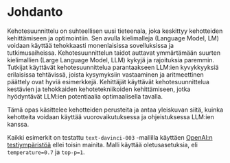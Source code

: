# Johdanto

Kehotesuunnittelu on suhteellisen uusi tieteenala, joka keskittyy kehotteiden kehittämiseen ja optimointiin. Sen avulla kielimalleja (Language Model, LM) voidaan käyttää tehokkaasti monenlaisissa sovelluksissa ja tutkimusaiheissa. Kehotesuunnittelun taidot auttavat ymmärtämään suurten kielimallien (Large Language Model, LLM) kykyjä ja rajoituksia paremmin. Tutkijat käyttävät kehotesuunnittelua parantaakseen LLM:ien kyvykkyyksiä erilaisissa tehtävissä, joista kysymyksiin vastaaminen ja aritmeettinen päättely ovat hyviä esimerkkejä. Kehittäjät käyttävät kehotesuunnittelua kestävien ja tehokkaiden kehotetekniikoiden kehittämiseen, jotka hyödyntävät LLM:ien potentiaalia optimaalisella tavalla.

Tämä opas käsittelee kehotteiden perusteita ja antaa yleiskuvan siitä, kuinka kehotteita voidaan käyttää vuorovaikutuksessa ja ohjeistuksessa LLM:ien kanssa.

Kaikki esimerkit on testattu  `text-davinci-003` -mallilla käyttäen [OpenAI:n testiympäristöä](https://platform.openai.com/playground) ellei toisin mainita. Malli käyttää oletusasetuksia, eli `temperature=0.7` ja `top-p=1`.

